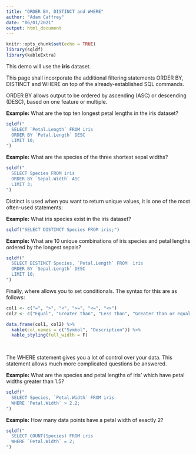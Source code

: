 ```yaml
---
title: "ORDER BY, DISTINCT and WHERE"
author: "Adam Caffrey"
date: "06/01/2021"
output: html_document
---
```


```r
knitr::opts_chunk$set(echo = TRUE)
library(sqldf)
library(kableExtra)
```

This demo will use the **iris** dataset.

This page shall incorporate the additional filtering statements ORDER BY, DISTINCT and WHERE on top of the already-established SQL commands.   

ORDER BY allows output to be ordered by ascending (ASC) or descending (DESC), based on one feature or multiple. 

**Example:** What are the top ten longest petal lengths in the iris dataset?   

```r
sqldf("
  SELECT `Petal.Length` FROM iris
  ORDER BY `Petal.Length` DESC
  LIMIT 10;
")
```
**Example:** What are the species of the three shortest sepal widths?

```r
sqldf("
  SELECT Species FROM iris
  ORDER BY `Sepal.Width` ASC
  LIMIT 3;
")
```

Distinct is used when you want to return unique values, it is one of the most often-used statements:

**Example:** What iris species exist in the iris dataset?

```r
sqldf("SELECT DISTINCT Species FROM iris;")
```

**Example:** What are 10 unique combinations of iris species and petal lengths ordered by the longest sepals?

```r
sqldf("
  SELECT DISTINCT Species, `Petal.Length` FROM  iris
  ORDER BY `Sepal.Length` DESC
  LIMIT 10;
")
```

Finally, where allows you to set conditionals. The syntax for this are as follows:   
```r
col1 <- c("=", ">", "<", ">=", "<=", "<>")
col2 <- c("Equal", "Greater than", "Less than", "Greater than or equal to", "Less than or equal to", "Not equal to")

data.frame(col1, col2) %>% 
  kable(col.names = c("Symbol", "Description")) %>% 
  kable_styling(full_width = F)
  
  
```

The WHERE statement gives you a lot of control over your data. This statement allows much more complicated questions be answered.

**Example:** What are the species and petal lengths of iris' which have petal widths greater than 1.5?


```r
sqldf("
  SELECT Species, `Petal.Width` FROM iris
  WHERE `Petal.Width` > 2.2;
")
```


**Example:** How many data points have a petal width of exactly 2?

```r
sqldf("
  SELECT COUNT(Species) FROM iris
  WHERE `Petal.Width` = 2;
")
```













#